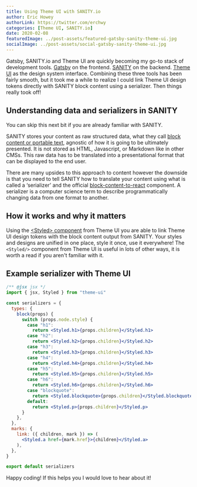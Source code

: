 ```yaml
---
title: Using Theme UI with SANITY.io
author: Eric Howey
authorLink: https://twitter.com/erchwy
categories: [Theme UI, SANITY.io]
date: 2020-02-08
featuredImage: ../post-assets/featured-gatsby-sanity-theme-ui.jpg
socialImage: ../post-assets/social-gatsby-sanity-theme-ui.jpg
---
```


Gatsby, SANITY.io and Theme UI are quickly becoming my go-to stack of development tools. [Gatsby](https://www.gatsbyjs.org/) on the frontend. [SANITY](https://www.sanity.io/) on the backend. [Theme UI](https://theme-ui.com/) as the design system interface. Combining these three tools has been fairly smooth, but it took me a while to realize I could link Theme UI design tokens directly with SANITY block content using a serializer. Then things really took off!

## Understanding data and serializers in SANITY

You can skip this next bit if you are already familiar with SANITY.

SANITY stores your content as raw structured data, what they call [block content or portable text](https://www.sanity.io/docs/presenting-block-text), agnostic of how it is going to be ultimately presented. It is not stored as HTML, Javascript, or Markdown like in other CMSs. This raw data has to be translated into a presentational format that can be displayed to the end user.

There are many upsides to this approach to content however the downside is that you need to tell SANITY how to translate your content using what is called a ‘serializer’ and the official [block-content-to-react](https://github.com/sanity-io/block-content-to-react) component. A serializer is a computer science term to describe programmatically changing data from one format to another.

## How it works and why it matters

Using the [<Styled\> component](https://theme-ui.com/styled) from Theme UI you are able to link Theme UI design tokens with the block content output from SANITY. Your styles and designs are unified in one place, style it once, use it everywhere! The `<Styled/>` component from Theme UI is useful in lots of other ways, it is worth a read if you aren't familiar with it.

## Example serializer with Theme UI

```jsx
/** @jsx jsx */
import { jsx, Styled } from "theme-ui"

const serializers = {
  types: {
    block(props) {
      switch (props.node.style) {
        case "h1":
          return <Styled.h1>{props.children}</Styled.h1>
        case "h2":
          return <Styled.h2>{props.children}</Styled.h2>
        case "h3":
          return <Styled.h3>{props.children}</Styled.h3>
        case "h4":
          return <Styled.h4>{props.children}</Styled.h4>
        case "h5":
          return <Styled.h5>{props.children}</Styled.h5>
        case "h6":
          return <Styled.h6>{props.children}</Styled.h6>
        case "blockquote":
          return <Styled.blockquote>{props.children}</Styled.blockquote>
        default:
          return <Styled.p>{props.children}</Styled.p>
      }
    },
  },
  marks: {
    link: ({ children, mark }) => (
      <Styled.a href={mark.href}>{children}</Styled.a>
    ),
  },
}

export default serializers
```

Happy coding! If this helps you I would love to hear about it!
